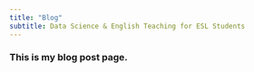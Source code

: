 ---
title: "Blog"
subtitle: Data Science & English Teaching for ESL Students
---

### This is my blog post page.